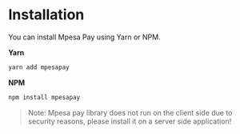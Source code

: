 # Installation

You can install Mpesa Pay using Yarn or NPM.

**Yarn**

```bash
yarn add mpesapay
```

**NPM**

```bash
npm install mpesapay
```

> Note: Mpesa pay library does not run on the client side due to security reasons, please install it on a server side application!